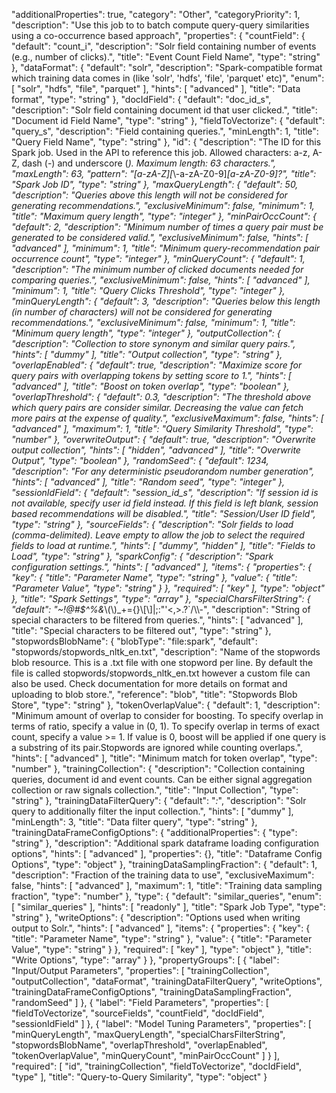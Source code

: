   "additionalProperties": true,
  "category": "Other",
  "categoryPriority": 1,
  "description": "Use this job to to batch compute query-query similarities using a co-occurrence based approach",
  "properties": {
    "countField": {
      "default": "count_i",
      "description": "Solr field containing number of events (e.g., number of clicks).",
      "title": "Event Count Field Name",
      "type": "string"
    },
    "dataFormat": {
      "default": "solr",
      "description": "Spark-compatible format which training data comes in (like 'solr', 'hdfs', 'file', 'parquet' etc)",
      "enum": [
        "solr",
        "hdfs",
        "file",
        "parquet"
      ],
      "hints": [
        "advanced"
      ],
      "title": "Data format",
      "type": "string"
    },
    "docIdField": {
      "default": "doc_id_s",
      "description": "Solr field containing document id that user clicked.",
      "title": "Document id Field Name",
      "type": "string"
    },
    "fieldToVectorize": {
      "default": "query_s",
      "description": "Field containing queries.",
      "minLength": 1,
      "title": "Query Field Name",
      "type": "string"
    },
    "id": {
      "description": "The ID for this Spark job. Used in the API to reference this job. Allowed characters: a-z, A-Z, dash (-) and underscore (_). Maximum length: 63 characters.",
      "maxLength": 63,
      "pattern": "[a-zA-Z][_\\-a-zA-Z0-9]*[a-zA-Z0-9]?",
      "title": "Spark Job ID",
      "type": "string"
    },
    "maxQueryLength": {
      "default": 50,
      "description": "Queries above this length will not be considered for generating recommendations.",
      "exclusiveMinimum": false,
      "minimum": 1,
      "title": "Maximum query length",
      "type": "integer"
    },
    "minPairOccCount": {
      "default": 2,
      "description": "Minimum number of times a query pair must be generated to be considered valid.",
      "exclusiveMinimum": false,
      "hints": [
        "advanced"
      ],
      "minimum": 1,
      "title": "Minimum query-recommendation pair occurrence count",
      "type": "integer"
    },
    "minQueryCount": {
      "default": 1,
      "description": "The minimum number of clicked documents needed for comparing queries.",
      "exclusiveMinimum": false,
      "hints": [
        "advanced"
      ],
      "minimum": 1,
      "title": "Query Clicks Threshold",
      "type": "integer"
    },
    "minQueryLength": {
      "default": 3,
      "description": "Queries below this length (in number of characters) will not be considered for generating recommendations.",
      "exclusiveMinimum": false,
      "minimum": 1,
      "title": "Minimum query length",
      "type": "integer"
    },
    "outputCollection": {
      "description": "Collection to store synonym and similar query pairs.",
      "hints": [
        "dummy"
      ],
      "title": "Output collection",
      "type": "string"
    },
    "overlapEnabled": {
      "default": true,
      "description": "Maximize score for query pairs with overlapping tokens by setting score to 1.",
      "hints": [
        "advanced"
      ],
      "title": "Boost on token overlap",
      "type": "boolean"
    },
    "overlapThreshold": {
      "default": 0.3,
      "description": "The threshold above which query pairs are consider similar. Decreasing the value can fetch more pairs at the expense of quality.",
      "exclusiveMaximum": false,
      "hints": [
        "advanced"
      ],
      "maximum": 1,
      "title": "Query Similarity Threshold",
      "type": "number"
    },
    "overwriteOutput": {
      "default": true,
      "description": "Overwrite output collection",
      "hints": [
        "hidden",
        "advanced"
      ],
      "title": "Overwrite Output",
      "type": "boolean"
    },
    "randomSeed": {
      "default": 1234,
      "description": "For any deterministic pseudorandom number generation",
      "hints": [
        "advanced"
      ],
      "title": "Random seed",
      "type": "integer"
    },
    "sessionIdField": {
      "default": "session_id_s",
      "description": "If session id is not available, specify user id field instead. If this field is left blank, session based recommendations will be disabled.",
      "title": "Session/User ID field",
      "type": "string"
    },
    "sourceFields": {
      "description": "Solr fields to load (comma-delimited). Leave empty to allow the job to select the required fields to load at runtime.",
      "hints": [
        "dummy",
        "hidden"
      ],
      "title": "Fields to Load",
      "type": "string"
    },
    "sparkConfig": {
      "description": "Spark configuration settings.",
      "hints": [
        "advanced"
      ],
      "items": {
        "properties": {
          "key": {
            "title": "Parameter Name",
            "type": "string"
          },
          "value": {
            "title": "Parameter Value",
            "type": "string"
          }
        },
        "required": [
          "key"
        ],
        "type": "object"
      },
      "title": "Spark Settings",
      "type": "array"
    },
    "specialCharsFilterString": {
      "default": "~!@#$^%&*\\(\\)_+={}\\[\\]|;:\"'<,>.?`/\\\\-",
      "description": "String of special characters to be filtered from queries.",
      "hints": [
        "advanced"
      ],
      "title": "Special characters to be filtered out",
      "type": "string"
    },
    "stopwordsBlobName": {
      "blobType": "file:spark",
      "default": "stopwords/stopwords_nltk_en.txt",
      "description": "Name of the stopwords blob resource. This is a .txt file with one stopword per line. By default the file is called stopwords/stopwords_nltk_en.txt however a custom file can also be used. Check documentation for more details on format and uploading to blob store.",
      "reference": "blob",
      "title": "Stopwords Blob Store",
      "type": "string"
    },
    "tokenOverlapValue": {
      "default": 1,
      "description": "Minimum amount of overlap to consider for boosting. To specify overlap in terms of ratio, specify a value in (0, 1). To specify overlap in terms of exact count, specify a value >= 1. If value is 0, boost will be applied if one query is a substring of its pair.Stopwords are ignored while counting overlaps.",
      "hints": [
        "advanced"
      ],
      "title": "Minimum match for token overlap",
      "type": "number"
    },
    "trainingCollection": {
      "description": "Collection containing queries, document id and event counts. Can be either signal aggregation collection or raw signals collection.",
      "title": "Input Collection",
      "type": "string"
    },
    "trainingDataFilterQuery": {
      "default": "*:*",
      "description": "Solr query to additionally filter the input collection.",
      "hints": [
        "dummy"
      ],
      "minLength": 3,
      "title": "Data filter query",
      "type": "string"
    },
    "trainingDataFrameConfigOptions": {
      "additionalProperties": {
        "type": "string"
      },
      "description": "Additional spark dataframe loading configuration options",
      "hints": [
        "advanced"
      ],
      "properties": {},
      "title": "Dataframe Config Options",
      "type": "object"
    },
    "trainingDataSamplingFraction": {
      "default": 1,
      "description": "Fraction of the training data to use",
      "exclusiveMaximum": false,
      "hints": [
        "advanced"
      ],
      "maximum": 1,
      "title": "Training data sampling fraction",
      "type": "number"
    },
    "type": {
      "default": "similar_queries",
      "enum": [
        "similar_queries"
      ],
      "hints": [
        "readonly"
      ],
      "title": "Spark Job Type",
      "type": "string"
    },
    "writeOptions": {
      "description": "Options used when writing output to Solr.",
      "hints": [
        "advanced"
      ],
      "items": {
        "properties": {
          "key": {
            "title": "Parameter Name",
            "type": "string"
          },
          "value": {
            "title": "Parameter Value",
            "type": "string"
          }
        },
        "required": [
          "key"
        ],
        "type": "object"
      },
      "title": "Write Options",
      "type": "array"
    }
  },
  "propertyGroups": [
    {
      "label": "Input/Output Parameters",
      "properties": [
        "trainingCollection",
        "outputCollection",
        "dataFormat",
        "trainingDataFilterQuery",
        "writeOptions",
        "trainingDataFrameConfigOptions",
        "trainingDataSamplingFraction",
        "randomSeed"
      ]
    },
    {
      "label": "Field Parameters",
      "properties": [
        "fieldToVectorize",
        "sourceFields",
        "countField",
        "docIdField",
        "sessionIdField"
      ]
    },
    {
      "label": "Model Tuning Parameters",
      "properties": [
        "minQueryLength",
        "maxQueryLength",
        "specialCharsFilterString",
        "stopwordsBlobName",
        "overlapThreshold",
        "overlapEnabled",
        "tokenOverlapValue",
        "minQueryCount",
        "minPairOccCount"
      ]
    }
  ],
  "required": [
    "id",
    "trainingCollection",
    "fieldToVectorize",
    "docIdField",
    "type"
  ],
  "title": "Query-to-Query Similarity",
  "type": "object"
}
